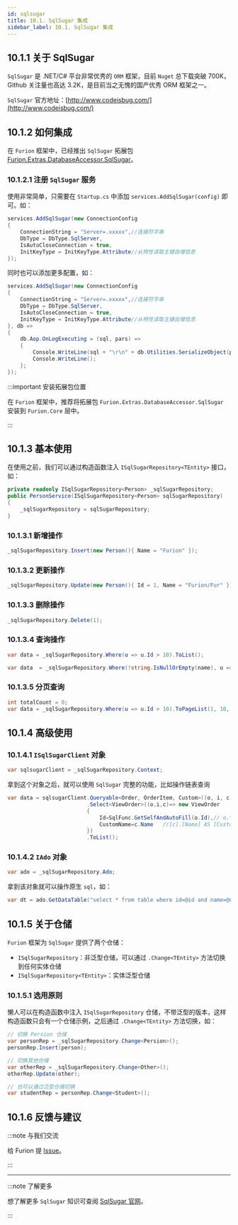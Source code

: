```yaml
---
id: sqlsugar
title: 10.1. SqlSugar 集成
sidebar_label: 10.1. SqlSugar 集成
---
```


## 10.1.1 关于 SqlSugar

`SqlSugar` 是 .NET/C# 平台非常优秀的 `ORM` 框架，目前 `Nuget` 总下载突破 700K，Github 关注量也高达 3.2K，是目前当之无愧的国产优秀 ORM 框架之一。

`SqlSugar` 官方地址：[http://www.codeisbug.com/](http://www.codeisbug.com/)

## 10.1.2 如何集成

在 `Furion` 框架中，已经推出 `SqlSugar` 拓展包 [Furion.Extras.DatabaseAccessor.SqlSugar](https://www.nuget.org/packages/Furion.Extras.DatabaseAccessor.SqlSugar)。

### 10.1.2.1 注册 `SqlSugar` 服务

使用非常简单，只需要在 `Startup.cs` 中添加 `services.AddSqlSugar(config)` 即可。如：

```cs
services.AddSqlSugar(new ConnectionConfig
{
    ConnectionString = "Server=.xxxxx",//连接符字串
    DbType = DbType.SqlServer,
    IsAutoCloseConnection = true,
    InitKeyType = InitKeyType.Attribute//从特性读取主键自增信息
});
```

同时也可以添加更多配置，如：

```cs
services.AddSqlSugar(new ConnectionConfig
{
    ConnectionString = "Server=.xxxxx",//连接符字串
    DbType = DbType.SqlServer,
    IsAutoCloseConnection = true,
    InitKeyType = InitKeyType.Attribute//从特性读取主键自增信息
}, db =>
{
    db.Aop.OnLogExecuting = (sql, pars) =>
    {
        Console.WriteLine(sql + "\r\n" + db.Utilities.SerializeObject(pars.ToDictionary(it => it.ParameterName, it => it.Value)));
        Console.WriteLine();
    };
});
```

:::important 安装拓展包位置

在 `Furion` 框架中，推荐将拓展包 `Furion.Extras.DatabaseAccessor.SqlSugar` 安装到 `Furion.Core` 层中。

:::

## 10.1.3 基本使用

在使用之前，我们可以通过构造函数注入 `ISqlSugarRepository<TEntity>` 接口，如：

```cs
private readonly ISqlSugarRepository<Person> _sqlSugarRepository;
public PersonService(ISqlSugarRepository<Person> sqlSugarRepository)
{
    _sqlSugarRepository = sqlSugarRepository;
}
```

### 10.1.3.1 新增操作

```cs
_sqlSugarRepository.Insert(new Person(){ Name = "Furion" });
```

### 10.1.3.2 更新操作

```cs
_sqlSugarRepository.Update(new Person(){ Id = 1, Name = "Furion/Fur" });
```

### 10.1.3.3 删除操作

```cs
_sqlSugarRepository.Delete(1);
```

### 10.1.3.4 查询操作

```cs
var data = _sqlSugarRepository.Where(u => u.Id > 10).ToList();

var data  = _sqlSugarRepository.Where(!string.IsNullOrEmpty(name), u => u.Name.Contains(name)).ToList();
```

### 10.1.3.5 分页查询

```cs
int totalCount = 0;
var data = _sqlSugarRepository.Where(u => u.Id > 10).ToPageList(1, 10, ref totalCount);
```

## 10.1.4 高级使用

### 10.1.4.1 `ISqlSugarClient` 对象

```cs
var sqlsugarClient = _sqlSugarRepository.Context;
```

拿到这个对象之后，就可以使用 `SqlSugar` 完整的功能，比如操作链表查询

```cs
var data = sqlsugarClient.Queryable<Order, OrderItem, Custom>((o, i, c) => o.Id == i.OrderId&&c.Id == o.CustomId)
                         .Select<ViewOrder>((o,i,c)=> new ViewOrder
                         {
                             Id=SqlFunc.GetSelfAndAutoFill(o.Id),// o.*
                             CustomName=c.Name   //[c].[Name] AS [CustomName]
                         })
                         .ToList();
```

### 10.1.4.2 `IAdo` 对象

```cs
var ado = _sqlSugarRepository.Ado;
```

拿到该对象就可以操作原生 `sql`，如：

```cs
var dt = ado.GetDataTable("select * from table where id=@id and name=@name",new{id=1,name=2});
```

## 10.1.5 关于仓储

`Furion` 框架为 `SqlSugar` 提供了两个仓储：

- `ISqlSugarRepository`：非泛型仓储，可以通过 `.Change<TEntity>` 方法切换到任何实体仓储
- `ISqlSugarRepository<TEntity>`：实体泛型仓储

### 10.1.5.1 选用原则

懒人可以在构造函数中注入 `ISqlSugarRepository` 仓储，不带泛型的版本，这样构造函数只会有一个仓储示例，之后通过 `.Change<TEntity>` 方法切换，如：

```cs
// 切换 Persion 仓储
var personRep = _sqlSugarRepository.Change<Persion>();
personRep.Insert(person);

// 切换其他仓储
var otherRep = _sqlSugarRepository.Change<Other>();
otherRep.Update(other);

// 也可以通过泛型仓储切换
var studentRep = personRep.Change<Student>();
```

## 10.1.6 反馈与建议

:::note 与我们交流

给 Furion 提 [Issue](https://gitee.com/monksoul/Furion/issues/new?issue)。

:::

---

:::note 了解更多

想了解更多 `SqlSugar` 知识可查阅 [SqlSugar 官网](http://codeisbug.com/)。

:::
